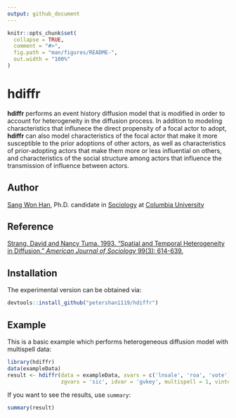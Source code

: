 ```yaml
---
output: github_document
---
```


<!-- README.md is generated from README.Rmd. Please edit that file -->

```r
knitr::opts_chunk$set(
  collapse = TRUE,
  comment = "#>",
  fig.path = "man/figures/README-",
  out.width = "100%"
)
```

# hdiffr

<!-- badges: start -->
<!-- badges: end -->

**hdiffr** performs an event history diffusion model that is modified in order to account for heterogeneity in the diffusion process. In addition to modeling characteristics that influnece the direct propensity of a focal actor to adopt, **hdiffr** can also model characteristics of the focal actor that make it more susceptible to the prior adoptions of other actors, as well as characteristics of prior-adopting actors that make them more or less influential on others, and characteristics of the social structure among actors that influence the transmission of influence between actors.

## Author

[Sang Won Han](https://sociology.columbia.edu/content/sang-won-han), Ph.D. candidate in [Sociology](https://sociology.columbia.edu/) at [Columbia University](https://www.columbia.edu)

## Reference

[Strang, David and Nancy Tuma. 1993. "Spatial and Temporal Heterogeneity in Diffusion." *American Journal of Sociology* 99(3): 614-639.](https://www.journals.uchicago.edu/doi/abs/10.1086/230318)

## Installation

The experimental version can be obtained via:

``` r
devtools::install_github("petershan1119/hdiffr")
```

## Example

This is a basic example which performs heterogeneous diffusion model with multispell data:

```r
library(hdiffr)
data(exampleData)
result <- hdiffr(data = exampleData, xvars = c('lnsale', 'roa', 'vote'), vvars = 'activistgrp', wvars = 'lnsale', 
                 zgvars = 'sic', idvar = 'gvkey', multispell = 1, vintercept = 1, hrno = 1)
```

If you want to see the results, use `summary`:

```r
summary(result)
```
